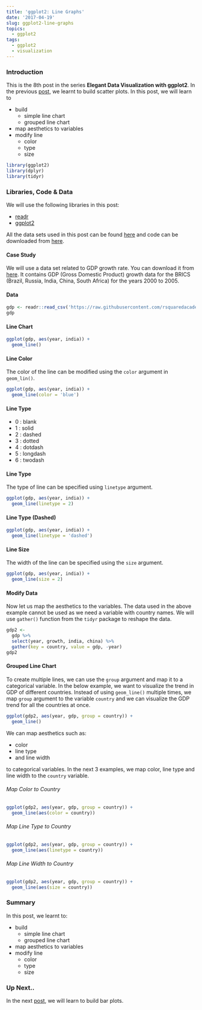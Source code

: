 ```yaml
---
title: 'ggplot2: Line Graphs'
date: '2017-04-19'
slug: ggplot2-line-graphs
topics:
  - ggplot2
tags:
  - ggplot2
  - visualization
---
```


### Introduction

This is the 8th post in the series **Elegant Data Visualization with ggplot2**. In the previous [post](https://blog.aravindhebbali.com/), we learnt to build scatter plots. In this post, we will learn to 

- build 
    - simple line chart
    - grouped line chart
- map aesthetics to variables
- modify line
    - color
    - type
    - size


```r
library(ggplot2)
library(dplyr)
library(tidyr)
```

### Libraries, Code & Data

We will use the following libraries in this post:

- [readr](https://readr.tidyverse.org/)
- [ggplot2](https://ggplot2.tidyverse.org/)

All the data sets used in this post can be found [here](https://github.com/rsquaredacademy/datasets) and code can be downloaded from [here](https://gist.github.com/rsquaredacademy/84b3204eee81d6e804f10a73900809b5).


#### Case Study

We will use a data set related to GDP growth rate. You can download it from [here](https://github.com/rsquaredacademy/datasets/blob/master/gdp.csv). It contains GDP (Gross Domestic Product) growth data for the BRICS (Brazil, Russia, India, China, South Africa) for the years 2000 to 2005.

#### Data

```r
gdp <- readr::read_csv('https://raw.githubusercontent.com/rsquaredacademy/datasets/master/gdp.csv')
gdp
```

#### Line Chart

```r
ggplot(gdp, aes(year, india)) +
  geom_line()
```

#### Line Color

The color of the line can be modified using the `color` argument in `geom_lin()`.

```r
ggplot(gdp, aes(year, india)) +
  geom_line(color = 'blue')
```

#### Line Type

- 0 : blank
- 1 : solid
- 2 : dashed
- 3 : dotted
- 4 : dotdash
- 5 : longdash
- 6 : twodash


#### Line Type

The type of line can be specified using `linetype` argument.

```r
ggplot(gdp, aes(year, india)) +
  geom_line(linetype = 2)
```

#### Line Type (Dashed)

```r
ggplot(gdp, aes(year, india)) +
  geom_line(linetype = 'dashed')
```

#### Line Size

The width of the line can be specified using the `size` argument.

```r
ggplot(gdp, aes(year, india)) +
  geom_line(size = 2)
```

#### Modify Data

Now let us map the aesthetics to the variables. The data used in the above example cannot be used as we need a variable with country names. We will use `gather()` function from the `tidyr` package to reshape the data.

```r
gdp2 <- 
  gdp %>% 
  select(year, growth, india, china) %>% 
  gather(key = country, value = gdp, -year)
gdp2
```

#### Grouped Line Chart

To create multiple lines, we can use the `group` argument and map it to a categorical variable. 
In the below example, we want to visualize the trend in GDP of different countries. Instead of
using `geom_line()` multiple times, we map `group` argument to the variable `country` and we can
visualize the GDP trend for all the countries at once.

```r
ggplot(gdp2, aes(year, gdp, group = country)) +
  geom_line()
```

We can map aesthetics such as:

- color
- line type 
- and line width

to categorical variables. In the next 3 examples, we map color, line type and line width to the
`country` variable.

###### Map Color to Country

```r
ggplot(gdp2, aes(year, gdp, group = country)) +
  geom_line(aes(color = country))
```

###### Map Line Type to Country

```r
ggplot(gdp2, aes(year, gdp, group = country)) +
  geom_line(aes(linetype = country))
```

###### Map Line Width to Country

```r
ggplot(gdp2, aes(year, gdp, group = country)) +
  geom_line(aes(size = country))
```

### Summary

In this post, we learnt to:

- build 
    - simple line chart
    - grouped line chart
- map aesthetics to variables
- modify line
    - color
    - type
    - size

### Up Next..

In the next [post](https://blog.aravindhebbali.com/), we will learn to build bar plots.

